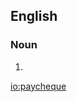 {{also|pay cheque}}
==English==

===Noun===
{{en-noun}}

# {{alternative form of|paycheck|lang=en}}

[[io:paycheque]]